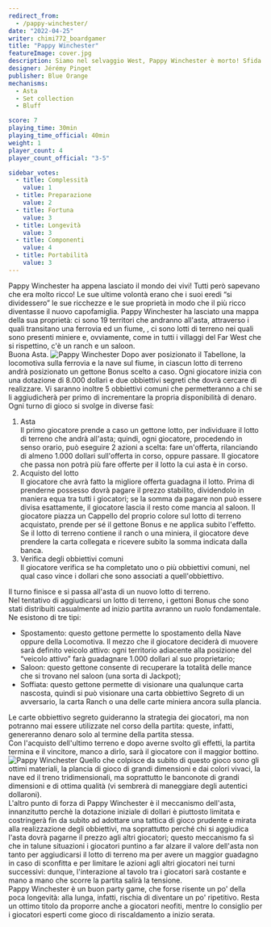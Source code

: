 ```yaml
---
redirect_from:
  - /pappy-winchester/
date: "2022-04-25"
writer: chimi772_boardgamer
title: "Pappy Winchester"
featureImage: cover.jpg
description: Siamo nel selvaggio West, Pappy Winchester è morto! Sfida i tuoi avversari per diventare il nuovo capofamiglia!
designer: Jérémy Pinget
publisher: Blue Orange
mechanisms:
  - Asta
  - Set collection
  - Bluff

score: 7
playing_time: 30min
playing_time_official: 40min
weight: 1
player_count: 4
player_count_official: "3-5"

sidebar_votes:
  - title: Complessità
    value: 1
  - title: Preparazione
    value: 2
  - title: Fortuna
    value: 3
  - title: Longevità
    value: 3
  - title: Componenti
    value: 4
  - title: Portabilità
    value: 3
---
```


<Setting>
  Pappy Winchester ha appena lasciato il mondo dei vivi! Tutti però sapevano che
  era molto ricco! Le sue ultime volontà erano che i suoi eredi “si dividessero”
  le sue ricchezze e le sue proprietà in modo che il più ricco diventasse il
  nuovo capofamiglia. Pappy Winchester ha lasciato una mappa della sua
  proprietà: ci sono 19 territori che andranno all'asta, attraverso i quali
  transitano una ferrovia ed un fiume, , ci sono lotti di terreno nei quali sono
  presenti miniere e, ovviamente, come in tutti i villaggi del Far West che si
  rispettino, c'è un ranch e un saloon.
  <br />
  Buona Asta.
</Setting>

<img src="./game1.jpg" alt="Pappy Winchester" />

<Rules>
  Dopo aver posizionato il Tabellone, la locomotiva sulla ferrovia e la nave sul
  fiume, in ciascun lotto di terreno andrà posizionato un gettone Bonus scelto a
  caso. Ogni giocatore inizia con una dotazione di 8.000 dollari e due
  obbiettivi segreti che dovrà cercare di realizzare. Vi saranno inoltre 5
  obbiettivi comuni che permetteranno a chi se li aggiudicherà per primo di
  incrementare la propria disponibilità di denaro.
  <br />
  Ogni turno di gioco si svolge in diverse fasi:
  <ol>
    <li>
      Asta
      <br />
      Il primo giocatore prende a caso un gettone lotto, per individuare il
      lotto di terreno che andrà all'asta; quindi, ogni giocatore, procedendo in
      senso orario, può eseguire 2 azioni a scelta: fare un'offerta, rilanciando
      di almeno 1.000 dollari sull'offerta in corso, oppure passare. Il
      giocatore che passa non potrà più fare offerte per il lotto la cui asta è
      in corso.
    </li>
    <li>
      Acquisto del lotto
      <br />
      Il giocatore che avrà fatto la migliore offerta guadagna il lotto. Prima
      di prenderne possesso dovrà pagare il prezzo stabilito, dividendolo in
      maniera equa tra tutti i giocatori; se la somma da pagare non può essere
      divisa esattamente, il giocatore lascia il resto come mancia al saloon. Il
      giocatore piazza un Cappello del proprio colore sul lotto di terreno
      acquistato, prende per sé il gettone Bonus e ne applica subito l'effetto.
      Se il lotto di terreno contiene il ranch o una miniera, il giocatore deve
      prendere la carta collegata e ricevere subito la somma indicata dalla
      banca.
    </li>
    <li>
      Verifica degli obbiettivi comuni
      <br />
      Il giocatore verifica se ha completato uno o più obbiettivi comuni, nel
      qual caso vince i dollari che sono associati a quell'obbiettivo.
    </li>
  </ol>
  Il turno finisce e si passa all'asta di un nuovo lotto di terreno.
  <br />
  Nel tentativo di aggiudicarsi un lotto di terreno, i gettoni Bonus che sono
  stati distribuiti casualmente ad inizio partita avranno un ruolo fondamentale.
  Ne esistono di tre tipi:
  <ul>
    <li>
      Spostamento: questo gettone permette lo spostamento della Nave oppure
      della Locomotiva. Il mezzo che il giocatore deciderà di muovere sarà
      definito veicolo attivo: ogni territorio adiacente alla posizione del
      “veicolo attivo” farà guadagnare 1.000 dollari al suo proprietario;
    </li>
    <li>
      Saloon: questo gettone consente di recuperare la totalità delle mance che
      si trovano nel saloon (una sorta di Jackpot);
    </li>
    <li>
      Soffiata: questo gettone permette di visionare una qualunque carta
      nascosta, quindi si può visionare una carta obbiettivo Segreto di un
      avversario, la carta Ranch o una delle carte miniera ancora sulla plancia.
    </li>
  </ul>
  Le carte obbiettivo segreto guideranno la strategia dei giocatori, ma non
  potranno mai essere utilizzate nel corso della partita: queste, infatti,
  genereranno denaro solo al termine della partita stessa.
  <br />
  Con l'acquisto dell'ultimo terreno e dopo averne svolto gli effetti, la
  partita termina e il vincitore, manco a dirlo, sarà il giocatore con il
  maggior bottino.
</Rules>

<img src="./game2.jpg" alt="Pappy Winchester" />

<Feedback>
  Quello che colpisce da subito di questo gioco sono gli ottimi materiali, la
  plancia di gioco di grandi dimensioni e dai colori vivaci, la nave ed il treno
  tridimensionali, ma soprattutto le banconote di grandi dimensioni e di ottima
  qualità (vi sembrerà di maneggiare degli autentici dollaroni).
  <br />
  L'altro punto di forza di Pappy Winchester è il meccanismo dell'asta,
  innanzitutto perchè la dotazione iniziale di dollari è piuttosto limitata e
  costringerà fin da subito ad adottare una tattica di gioco prudente e mirata
  alla realizzazione degli obbiettivi, ma soprattutto perché chi si aggiudica
  l'asta dovrà pagarne il prezzo agli altri giocatori; questo meccanismo fa sì
  che in talune situazioni i giocatori puntino a far alzare il valore dell'asta
  non tanto per aggiudicarsi il lotto di terreno ma per avere un maggior
  guadagno in caso di sconfitta e per limitare le azioni agli altri giocatori
  nei turni successivi: dunque, l'interazione al tavolo tra i giocatori sarà
  costante e mano a mano che scorre la partita salirà la tensione.
  <br />
  Pappy Winchester è un buon party game, che forse risente un po' della poca
  longevità: alla lunga, infatti, rischia di diventare un po' ripetitivo. Resta
  un ottimo titolo da proporre anche a giocatori neofiti, mentre lo consiglio
  per i giocatori esperti come gioco di riscaldamento a inizio serata.
</Feedback>

